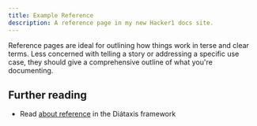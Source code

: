 ```yaml
---
title: Example Reference
description: A reference page in my new Hacker1 docs site.
---
```



<Navbar />

Reference pages are ideal for outlining how things work in terse and clear terms.
Less concerned with telling a story or addressing a specific use case, they should give a comprehensive outline of what you're documenting.

## Further reading

- Read [about reference](https://diataxis.fr/reference/) in the Diátaxis framework
